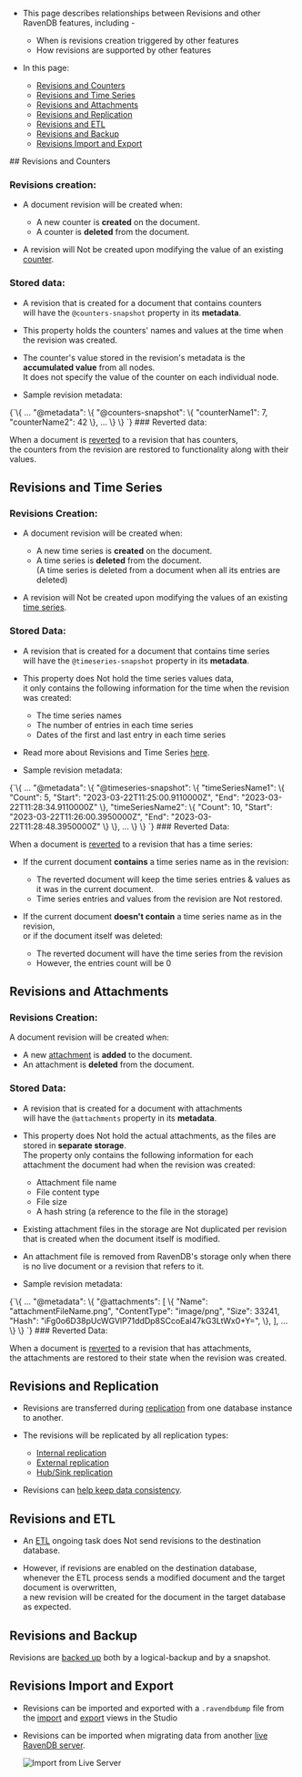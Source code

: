 
<Admonition type="note" title="">

* This page describes relationships between Revisions and other RavenDB features, including -
    * When is revisions creation triggered by other features
    * How revisions are supported by other features  

* In this page:  
   * [Revisions and Counters](../../document-extensions/revisions/revisions-and-other-features.mdx#revisions-and-counters)  
   * [Revisions and Time Series](../../document-extensions/revisions/revisions-and-other-features.mdx#revisions-and-time-series)  
   * [Revisions and Attachments](../../document-extensions/revisions/revisions-and-other-features.mdx#revisions-and-attachments)  
   * [Revisions and Replication](../../document-extensions/revisions/revisions-and-other-features.mdx#revisions-and-replication)
   * [Revisions and ETL](../../document-extensions/revisions/revisions-and-other-features.mdx#revisions-and-etl)
   * [Revisions and Backup](../../document-extensions/revisions/revisions-and-other-features.mdx#revisions-and-backup)  
   * [Revisions Import and Export](../../document-extensions/revisions/revisions-and-other-features.mdx#revisions-import-and-export)

</Admonition>
## Revisions and Counters

### Revisions creation:

* A document revision will be created when:   
  * A new counter is **created** on the document.  
  * A counter is **deleted** from the document.
    
* A revision will Not be created upon modifying the value of an existing [counter](../../document-extensions/counters/overview.mdx).
### Stored data:

* A revision that is created for a document that contains counters  
  will have the `@counters-snapshot` property in its **metadata**.  
 
* This property holds the counters' names and values at the time when the revision was created. 

* The counter's value stored in the  revision's metadata is the **accumulated value** from all nodes.  
  It does not specify the value of the counter on each individual node.

* Sample revision metadata:  
<TabItem value="json" label="json">
<CodeBlock language="json">
{`\{
    ...
    "@metadata": \{
        "@counters-snapshot": \{
            "counterName1": 7,
            "counterName2": 42
        \},
    ...
    \}
\}
`}
</CodeBlock>
</TabItem>
### Reverted data:

When a document is [reverted](../../document-extensions/revisions/revert-revisions.mdx) to a revision that has counters,  
the counters from the revision are restored to functionality along with their values.  



## Revisions and Time Series

### Revisions Creation:

* A document revision will be created when:  
    * A new time series is **created** on the document.  
    * A time series is **deleted** from the document.  
      (A time series is deleted from a document when all its entries are deleted)

* A revision will Not be created upon modifying the values of an existing [time series](../../document-extensions/timeseries/overview.mdx).
### Stored Data:

* A revision that is created for a document that contains time series  
  will have the `@timeseries-snapshot` property in its **metadata**.  

* This property does Not hold the time series values data,  
  it only contains the following information for the time when the revision was created:
  * The time series names
  * The number of entries in each time series
  * Dates of the first and last entry in each time series
  
* Read more about Revisions and Time Series [here](../../document-extensions/timeseries/time-series-and-other-features.mdx#revisions).

* Sample revision metadata:  
<TabItem value="json" label="json">
<CodeBlock language="json">
{`\{
    ...
    "@metadata": \{
        "@timeseries-snapshot": \{
            "timeSeriesName1": \{
                "Count": 5,
                "Start": "2023-03-22T11:25:00.9110000Z",
                "End": "2023-03-22T11:28:34.9110000Z"
            \},
            "timeSeriesName2": \{
                 "Count": 10,
                 "Start": "2023-03-22T11:26:00.3950000Z",
                 "End": "2023-03-22T11:28:48.3950000Z"
            \}
        \},
    ...
    \}
\}
`}
</CodeBlock>
</TabItem>
### Reverted Data:

When a document is [reverted](../../document-extensions/revisions/revert-revisions.mdx) to a revision that has a time series:  

* If the current document **contains** a time series name as in the revision:
    * The reverted document will keep the time series entries & values as it was in the current document.
    * Time series entries and values from the revision are Not restored.

* If the current document **doesn't contain** a time series name as in the revision,  
  or if the document itself was deleted:  
  * The reverted document will have the time series from the revision  
  * However, the entries count will be 0  



## Revisions and Attachments

### Revisions Creation:

A document revision will be created when:  

  * A new [attachment](../../document-extensions/attachments/what-are-attachments.mdx) is **added** to the document.  
  * An attachment is **deleted** from the document.   
### Stored Data:

* A revision that is created for a document with attachments  
  will have the `@attachments` property in its **metadata**.

* This property does Not hold the actual attachments, as the files are stored in **separate storage**.  
  The property only contains the following information for each attachment the document had when the revision was created:  
  * Attachment file name
  * File content type
  * File size
  * A hash string (a reference to the file in the storage)

* Existing attachment files in the storage are Not duplicated per revision that is created when the document itself is modified.

* An attachment file is removed from RavenDB's storage only when there is no live document or a revision that refers to it.

* Sample revision metadata:  
<TabItem value="json" label="json">
<CodeBlock language="json">
{`\{
    ...
    "@metadata": \{
        "@attachments": [
            \{
                "Name": "attachmentFileName.png",
                "ContentType": "image/png",
                "Size": 33241,
                "Hash": "iFg0o6D38pUcWGVlP71ddDp8SCcoEal47kG3LtWx0+Y=",
            \}, 
        ],
    ...
    \}
\}
`}
</CodeBlock>
</TabItem>
### Reverted Data:

When a document is [reverted](../../document-extensions/revisions/revert-revisions.mdx) to a revision that has attachments,  
the attachments are restored to their state when the revision was created.



## Revisions and Replication

* Revisions are transferred during [replication](../../server/clustering/replication/replication-overview.mdx) from one database instance to another.

* The revisions will be replicated by all replication types:
   * [Internal replication](../../server/clustering/replication/replication-overview.mdx#internal-replication)
   * [External replication](../../server/clustering/replication/replication-overview.mdx#external-replication)
   * [Hub/Sink replication](../../server/clustering/replication/replication-overview.mdx#hubsink-replication)

* Revisions can [help keep data consistency](../../server/clustering/replication/replication-overview.mdx#how-revisions-replication-help-data-consistency).  



## Revisions and ETL

* An [ETL](../../server/ongoing-tasks/etl/raven.mdx) ongoing task does Not send  revisions to the destination database.  

* However, if revisions are enabled on the destination database,  
  whenever the ETL process sends a modified document and the target document is overwritten,  
  a new revision will be created for the document in the target database as expected.  



## Revisions and Backup

Revisions are [backed up](../../server/ongoing-tasks/backup-overview.mdx#backup-contents) both by a logical-backup and by a snapshot.



## Revisions Import and Export

* Revisions can be imported and exported with a `.ravendbdump` file 
  from the [import](../../studio/database/tasks/import-data/import-data-file.mdx#import-options) and [export](../../studio/database/tasks/export-database.mdx#export-options) views in the Studio  

* Revisions can be imported when migrating data from another [live RavenDB server](../../studio/database/tasks/import-data/import-from-ravendb.mdx#step-#4:-set-import-options).

  ![Import from Live Server](./assets/import-from-live-server.png)




